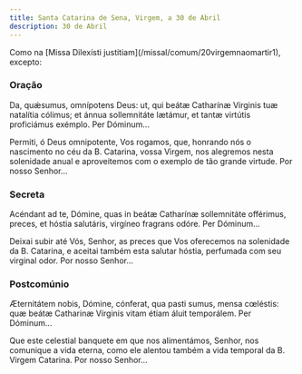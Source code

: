 ```yaml
---
title: Santa Catarina de Sena, Virgem, a 30 de Abril
description: 30 de Abril
---
```


<aside>
  Como na [Missa Dilexísti justitiam](/missal/comum/20virgemnaomartir1),
  excepto:
</aside>

### Oração

<div class="side-by-side not-content">

Da, quǽsumus, omnípotens Deus: ut, qui beátæ Catharínæ Vírginis tuæ natalítia cólimus; et ánnua sollemnitáte lætámur, et tantæ virtútis proficiámus exémplo. Per Dóminum...

Permiti, ó Deus omnipotente, Vos rogamos, que, honrando nós o nascimento no céu da B. Catarina, vossa Virgem, nos alegremos nesta solenidade anual e aproveitemos com o exemplo de tão grande virtude. Por nosso Senhor...

</div>

### Secreta

<div class="side-by-side not-content">

Acéndant ad te, Dómine, quas in beátæ Catharínæ sollemnitáte offérimus, preces, et hóstia salutáris, virgíneo fragrans odóre. Per Dóminum...

Deixai subir até Vós, Senhor, as preces que Vos oferecemos na solenidade da B. Catarina, e aceitai também esta salutar hóstia, perfumada com seu virginal odor. Por nosso Senhor...

</div>

### Postcomúnio

<div class="side-by-side not-content">

Æternitátem nobis, Dómine, cónferat, qua pasti sumus, mensa cœléstis: quæ beátæ Catharinæ Vírginis vitam étiam áluit temporálem. Per Dóminum...

Que este celestial banquete em que nos alimentámos, Senhor, nos comunique a vida eterna, como ele alentou também a vida temporal da B. Virgem Catarina. Por nosso Senhor...

</div>

